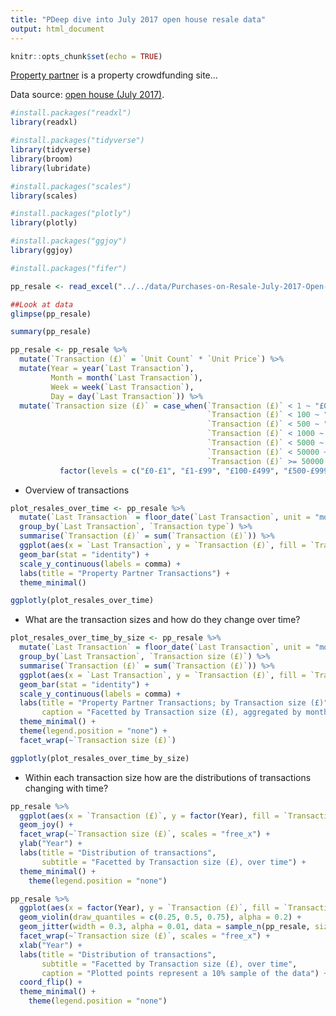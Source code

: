 ```yaml
---
title: "PDeep dive into July 2017 open house resale data"
output: html_document
---
```


```r
knitr::opts_chunk$set(echo = TRUE)
```

[Property partner](https://www.propertypartner.co/aboutus#/ourstory) is a property crowdfunding site...

Data source: [open house (July 2017)](https://resources.propertypartner.co/open-house-july-2017/).

```r
#install.packages("readxl")
library(readxl)

#install.packages("tidyverse")
library(tidyverse)
library(broom)
library(lubridate)

#install.packages("scales")
library(scales)

#install.packages("plotly")
library(plotly)

#install.packages("ggjoy")
library(ggjoy)

#install.packages("fifer")
```
```r
pp_resale <- read_excel("../../data/Purchases-on-Resale-July-2017-Open-House 2.xlsx")

##Look at data
glimpse(pp_resale)

summary(pp_resale)
```

```r
pp_resale <- pp_resale %>% 
  mutate(`Transaction (£)` = `Unit Count` * `Unit Price`) %>% 
  mutate(Year = year(`Last Transaction`), 
         Month = month(`Last Transaction`),
         Week = week(`Last Transaction`), 
         Day = day(`Last Transaction`)) %>% 
  mutate(`Transaction size (£)` = case_when(`Transaction (£)` < 1 ~ "£0-£1",
                                            `Transaction (£)` < 100 ~ "£1-£99",
                                            `Transaction (£)` < 500 ~ "£100-£499",
                                            `Transaction (£)` < 1000 ~ "£500-£999",
                                            `Transaction (£)` < 5000 ~ "£1000-£4,999",
                                            `Transaction (£)` < 50000 ~ "£5,000-£49,999",
                                            `Transaction (£)` >= 50000 ~ "£50,000+") %>% 
           factor(levels = c("£0-£1", "£1-£99", "£100-£499", "£500-£999", "£1000-£4,999", "£5,000-£49,999", "50,000+")))
```
- Overview of transactions

```r
plot_resales_over_time <- pp_resale %>% 
  mutate(`Last Transaction` = floor_date(`Last Transaction`, unit = "month")) %>% 
  group_by(`Last Transaction`, `Transaction type`) %>% 
  summarise(`Transaction (£)` = sum(`Transaction (£)`)) %>% 
  ggplot(aes(x = `Last Transaction`, y = `Transaction (£)`, fill = `Transaction type`)) +
  geom_bar(stat = "identity") +
  scale_y_continuous(labels = comma) + 
  labs(title = "Property Partner Transactions") + 
  theme_minimal() 

ggplotly(plot_resales_over_time)
```

- What are the transaction sizes and how do they change over time?

```r
plot_resales_over_time_by_size <- pp_resale %>% 
  mutate(`Last Transaction` = floor_date(`Last Transaction`, unit = "month")) %>% 
  group_by(`Last Transaction`, `Transaction size (£)`) %>% 
  summarise(`Transaction (£)` = sum(`Transaction (£)`)) %>% 
  ggplot(aes(x = `Last Transaction`, y = `Transaction (£)`, fill = `Transaction size (£)`)) +
  geom_bar(stat = "identity") +
  scale_y_continuous(labels = comma) + 
  labs(title = "Property Partner Transactions; by Transaction size (£)",
       caption = "Facetted by Transaction size (£), aggregated by month") + 
  theme_minimal() +
  theme(legend.position = "none") +
  facet_wrap(~`Transaction size (£)`)

ggplotly(plot_resales_over_time_by_size)
```


- Within each transaction size how are the distributions of transactions changing with time?

```r
pp_resale %>% 
  ggplot(aes(x = `Transaction (£)`, y = factor(Year), fill = `Transaction size (£)`)) +
  geom_joy() +
  facet_wrap(~`Transaction size (£)`, scales = "free_x") +
  ylab("Year") +
  labs(title = "Distribution of transactions",
       subtitle = "Facetted by Transaction size (£), over time") +
  theme_minimal() +
    theme(legend.position = "none")
```

```r
pp_resale %>% 
  ggplot(aes(x = factor(Year), y = `Transaction (£)`, fill = `Transaction size (£)`, colour = `Transaction size (£)`)) +
  geom_violin(draw_quantiles = c(0.25, 0.5, 0.75), alpha = 0.2) + 
  geom_jitter(width = 0.3, alpha = 0.01, data = sample_n(pp_resale, size = round(nrow(pp_resale)/10, digits = 0))) +
  facet_wrap(~`Transaction size (£)`, scales = "free_x") +
  xlab("Year") +
  labs(title = "Distribution of transactions",
       subtitle = "Facetted by Transaction size (£), over time",
       caption = "Plotted points represent a 10% sample of the data") +
  coord_flip() + 
  theme_minimal() +
    theme(legend.position = "none")
```
